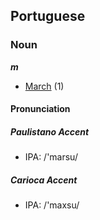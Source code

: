 ==Portuguese==

===Noun===
'''''m'''''

*[[March]] (1)

====Pronunciation====

=====Paulistano Accent=====

*IPA: /'marsu/

=====Carioca Accent=====

*IPA: /'maxsu/